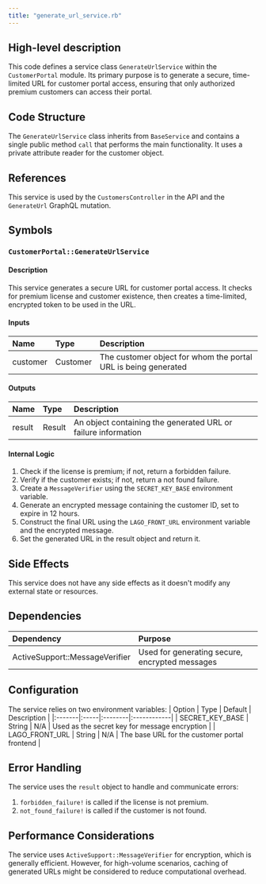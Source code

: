 ```yaml
---
title: "generate_url_service.rb"
---
```


## High-level description
This code defines a service class `GenerateUrlService` within the `CustomerPortal` module. Its primary purpose is to generate a secure, time-limited URL for customer portal access, ensuring that only authorized premium customers can access their portal.

## Code Structure
The `GenerateUrlService` class inherits from `BaseService` and contains a single public method `call` that performs the main functionality. It uses a private attribute reader for the customer object.

## References
This service is used by the `CustomersController` in the API and the `GenerateUrl` GraphQL mutation.

## Symbols

### `CustomerPortal::GenerateUrlService`
#### Description
This service generates a secure URL for customer portal access. It checks for premium license and customer existence, then creates a time-limited, encrypted token to be used in the URL.

#### Inputs
| Name | Type | Description |
|:-----|:-----|:------------|
| customer | Customer | The customer object for whom the portal URL is being generated |

#### Outputs
| Name | Type | Description |
|:-----|:-----|:------------|
| result | Result | An object containing the generated URL or failure information |

#### Internal Logic
1. Check if the license is premium; if not, return a forbidden failure.
2. Verify if the customer exists; if not, return a not found failure.
3. Create a `MessageVerifier` using the `SECRET_KEY_BASE` environment variable.
4. Generate an encrypted message containing the customer ID, set to expire in 12 hours.
5. Construct the final URL using the `LAGO_FRONT_URL` environment variable and the encrypted message.
6. Set the generated URL in the result object and return it.

## Side Effects
This service does not have any side effects as it doesn't modify any external state or resources.

## Dependencies
| Dependency | Purpose |
|:-----------|:--------|
| ActiveSupport::MessageVerifier | Used for generating secure, encrypted messages |

## Configuration
The service relies on two environment variables:
| Option | Type | Default | Description |
|:-------|:-----|:--------|:------------|
| SECRET_KEY_BASE | String | N/A | Used as the secret key for message encryption |
| LAGO_FRONT_URL | String | N/A | The base URL for the customer portal frontend |

## Error Handling
The service uses the `result` object to handle and communicate errors:
1. `forbidden_failure!` is called if the license is not premium.
2. `not_found_failure!` is called if the customer is not found.

## Performance Considerations
The service uses `ActiveSupport::MessageVerifier` for encryption, which is generally efficient. However, for high-volume scenarios, caching of generated URLs might be considered to reduce computational overhead.
